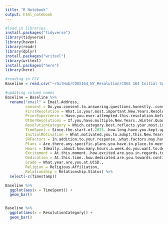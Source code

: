 ```yaml
---
title: "R Notebook"
output: html_notebook
---
```

```r
#load in libraries 
install.packages("tidyverse")
library(tidyverse)
library(haven)
library(readr)
library(dplyr)
install.packages("writexl")
library(writexl)
install.packages("here")
library(here)

```



```r

#reading in CSV
Baseline = read.csv("~/GitHub/COGS164_NY_Resolution/COGS 164 Initial Survey (Responses) - Form Responses 1.csv")

#updating column names 
Baseline = Baseline %>%
  rename("email" = Email.Address,
         consent = Do.you.consent.to.answering.questions.honestly..consistently..and.completing.surveys.in.a.timely.manner.as.they.are.sent.out.to.you..Additionally..do.you.consent.to.being.contacted.for.follow.ups.if.you.stop.responding..,
         FirstResolution = What.is.your.most.important.New.Years.Resolution.for.2025..If.you.do.not.have.one..what.is.your.resolution.for.the.Winter.Quarter., 
         PriorExperience = Have.you.ever.attempted.this.resolution.before.,
         OtherResolutions = If.you.have.multiple.New.Years..Winter.Quarter.Resolutions..please.list.them.out.below..Do.not.include.the.resolution.discussed.in.the.previous.questions..,
         ResolutionCategory = Which.category.best.reflects.your.most.important.New.Years.Resolution..Select..Other..if.none.apply.,
         TimeSpent = Since.the.start.of.2025..how.long.have.you.kept.up.with.this.resolution.,
         InitialMotivation = What.motivated.you.to.adopt.this.New.Years.resolution..Please.be.as.specific.as.possible.in.regards.to.your.goal..motivation..what.inspired.you.to.start.etc..,
         SRFactors = In.addition.to.your.response..what.factors.may.have.motivated.you.to.have.this.resolution..Please.select.all.that.apply.,
         Plans = Are.there.any.specific.plans.you.have.in.place.to.meet.your.resolution...E.g..working.out.3x.a.week..waking.up.at.6.am.every.day..If.so..please.explain.your.plan..,
         Hours = Ideally..about.how.many.hours.a.week.do.you.want.to.dedicate.to.achieving.your.resolution.,
         Excitement = At.this.moment..how.excited.are.you.in.regards.to.taking.steps.to.achieve.your.new.years.resolution.,
         Dedication = At.this.time..how.dedicated.are.you.towards.continuing.to.achieve.your.new.years.resolution., 
         Grade = What.year.are.you.at.UCSD.,
         Religion = Religious.Affiliation,
         Relationship = Relationship.Status) %>%
  select(-c(Timestamp))
```

```r
Baseline %>%
  ggplot(aes(x = TimeSpent)) + 
  geom_bar()


Baseline %>%
  ggplot(aes(x = ResolutionCategory)) + 
  geom_bar()
```

